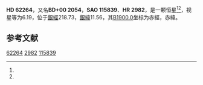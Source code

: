 {{Starbox begin
| name = HD 62264
}}
{{Starbox observe
| epoch = [[J2000.0|J2000.0]]
| constell = {{星座名待查}}<ref name=SIMBAD>{{cite web
 | url=http://simbad.u-strasbg.fr/simbad/sim-id?Ident=HR+2982
 | title =Pulsating variable Star
 | publisher=Centre de Données astronomiques de Strasbourg
 | work=SIMBAD
 | accessdate=2012-07-13}}</ref><ref name=DATA>{{cite web
 | url=http://vizier.u-strasbg.fr/viz-bin/VizieR-5?-out.add=.&-source=5050&-corr=PK=HR&-out.max=9999&HR=2982
 | title=VizieR Detailed Page
 | accessdate=2012-07-13
 | archive-date=2016-03-04
 | archive-url=https://web.archive.org/web/20160304201403/http://vizier.u-strasbg.fr/viz-bin/VizieR-5?-out.add=.&-source=5050&-corr=PK=HR&-out.max=9999&HR=2982
 | dead-url=no
 }}</ref>
| 星官 = 
| ra = {{RA|7|43|5.4}}<ref name=SIMBAD /><ref name=DATA />
| dec = {{DEC|+0|11|22}}<ref name=SIMBAD /><ref name=DATA />
| appmag_v = 6.19<ref name=SIMBAD /><ref name=DATA />
}}
{{Starbox character
| class = K0III<ref name=SIMBAD /><ref name=DATA />
| b-v = 1.02<ref name=SIMBAD /><ref name=DATA />
| u-b = 0.74<ref name=SIMBAD /><ref name=DATA />
| r-i = <ref name=SIMBAD /><ref name=DATA />
| variable = 
}}
{{Starbox astrometry
| radial_v = 0.74
| prop_mo_ra = 8
| parallax = 
| p_error = 
}}
{{Starbox catalog
| names =BD+00 2054，[[SAO星表|SAO]] 115839，[[HD星表|HD]] 62264，[[HR星表|HR]] 2982}}
{{Starbox reference |Simbad=HR+2982}}
{{Starbox end}}

'''HD 62264'''，又名'''BD+00 2054'''，'''SAO 115839'''、'''HR 2982'''，是一颗恒星<ref name=SIMBAD /><ref name=DATA />，视星等为6.19，位于[[銀道座標系|銀經]]218.73，[[銀道座標系|銀緯]]11.56，其[[B1900.0|B1900.0]]坐标为赤經{{RA|7|37|57.4}}，赤緯{{DEC|+0|11.56|34}}。

== 参考文献 ==
{{reflist}}

{{star-stub}}

[[Category:HD和HDE天體|62264]]
[[Category:HR天體|2982]]
[[Category:SAO天體|115839]]